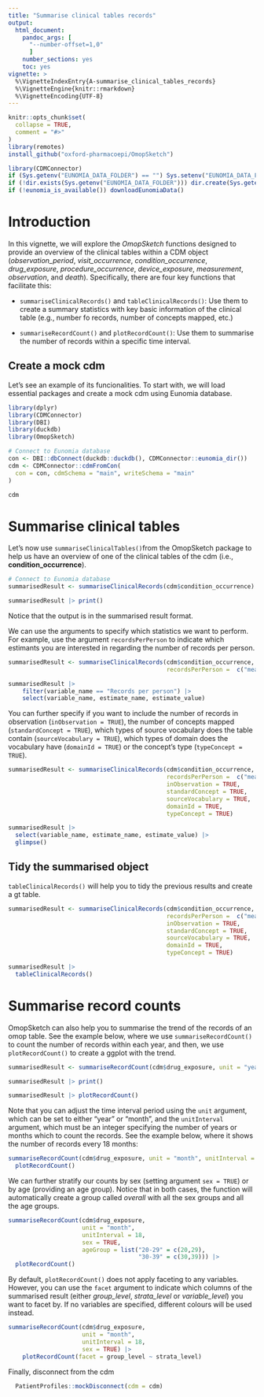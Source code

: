 ```yaml
---
title: "Summarise clinical tables records"
output: 
  html_document:
    pandoc_args: [
      "--number-offset=1,0"
      ]
    number_sections: yes
    toc: yes
vignette: >
  %\VignetteIndexEntry{A-summarise_clinical_tables_records}
  %\VignetteEngine{knitr::rmarkdown}
  %\VignetteEncoding{UTF-8}
---
```


```r
knitr::opts_chunk$set(
  collapse = TRUE,
  comment = "#>"
)
library(remotes)
install_github("oxford-pharmacoepi/OmopSketch")

library(CDMConnector)
if (Sys.getenv("EUNOMIA_DATA_FOLDER") == "") Sys.setenv("EUNOMIA_DATA_FOLDER" = tempdir())
if (!dir.exists(Sys.getenv("EUNOMIA_DATA_FOLDER"))) dir.create(Sys.getenv("EUNOMIA_DATA_FOLDER"))
if (!eunomia_is_available()) downloadEunomiaData()
```

# Introduction

In this vignette, we will explore the *OmopSketch* functions designed to provide an overview of the clinical tables within a CDM object (*observation_period*, *visit_occurrence*, *condition_occurrence*, *drug_exposure*, *procedure_occurrence*, *device_exposure*, *measurement*, *observation*, and *death*). Specifically, there are four key functions that facilitate this:

-   `summariseClinicalRecords()` and `tableClinicalRecords()`: Use them to create a summary statistics with key basic information of the clinical table (e.g., number fo records, number of concepts mapped, etc.)

-   `summariseRecordCount()` and `plotRecordCount()`: Use them to summarise the number of records within a specific time interval.

## Create a mock cdm
Let's see an example of its funcionalities. To start with, we will load essential packages and create a mock cdm using Eunomia database.
```r
library(dplyr)
library(CDMConnector)
library(DBI)
library(duckdb)
library(OmopSketch)

# Connect to Eunomia database
con <- DBI::dbConnect(duckdb::duckdb(), CDMConnector::eunomia_dir())
cdm <- CDMConnector::cdmFromCon(
  con = con, cdmSchema = "main", writeSchema = "main"
)

cdm 
```

# Summarise clinical tables
Let's now use `summariseClinicalTables()`from the OmopSketch package to help us have an overview of one of the clinical tables of the cdm (i.e., **condition_occurrence**). 

```r
# Connect to Eunomia database
summarisedResult <- summariseClinicalRecords(cdm$condition_occurrence)

summarisedResult |> print()
```

Notice that the output is in the summarised result format. 

We can use the arguments to specify which statistics we want to perform. For example, use the argument `recordsPerPerson` to indicate which estimants you are interested in regarding the number of records per person. 
```r
summarisedResult <- summariseClinicalRecords(cdm$condition_occurrence,
                                             recordsPerPerson =  c("mean", "sd", "q05", "q95"))

summarisedResult |> 
    filter(variable_name == "Records per person") |>
    select(variable_name, estimate_name, estimate_value)
```

You can further specify if you want to include the number of records in observation (`inObservation = TRUE`), the number of concepts mapped (`standardConcept = TRUE`), which types of source vocabulary does the table contain (`sourceVocabulary = TRUE`), which types of domain does the vocabulary have (`domainId = TRUE`) or the concept's type (`typeConcept = TRUE`).

```r
summarisedResult <- summariseClinicalRecords(cdm$condition_occurrence,
                                             recordsPerPerson =  c("mean", "sd", "q05", "q95"),
                                             inObservation = TRUE,
                                             standardConcept = TRUE,
                                             sourceVocabulary = TRUE,
                                             domainId = TRUE,
                                             typeConcept = TRUE)

summarisedResult |> 
  select(variable_name, estimate_name, estimate_value) |> 
  glimpse()
```

## Tidy the summarised object
`tableClinicalRecords()` will help you to tidy the previous results and create a gt table.
```r
summarisedResult <- summariseClinicalRecords(cdm$condition_occurrence,
                                             recordsPerPerson =  c("mean", "sd", "q05", "q95"),
                                             inObservation = TRUE,
                                             standardConcept = TRUE,
                                             sourceVocabulary = TRUE,
                                             domainId = TRUE,
                                             typeConcept = TRUE)

summarisedResult |> 
  tableClinicalRecords()
```

# Summarise record counts
OmopSketch can also help you to summarise the trend of the records of an omop table. See the example below, where we use `summariseRecordCount()` to count the number of records within each year, and then, we use `plotRecordCount()` to create a ggplot with the trend.

```r
summarisedResult <- summariseRecordCount(cdm$drug_exposure, unit = "year", unitInterval = 1)

summarisedResult |> print()

summarisedResult |> plotRecordCount()
```

Note that you can adjust the time interval period using the `unit` argument, which can be set to either "year" or "month", and the `unitInterval` argument, which must be an integer specifying the number of years or months which to count the records. See the example below, where it shows the number of records every 18 months:

```r
summariseRecordCount(cdm$drug_exposure, unit = "month", unitInterval = 18) |> 
  plotRecordCount()
```

We can further stratify our counts by sex (setting argument `sex = TRUE`) or by age (providing an age group). Notice that in both cases, the function will automatically create a group called *overall* with all the sex groups and all the age groups.
```r
summariseRecordCount(cdm$drug_exposure,
                     unit = "month", 
                     unitInterval = 18, 
                     sex = TRUE, 
                     ageGroup = list("20-29" = c(20,29),
                                     "30-39" = c(30,39))) |> 
  plotRecordCount()
```

By default, `plotRecordCount()` does not apply faceting to any variables. However, you can use the `facet` argument to indicate which columns of the summarised result (either *group_level*, *strata_level* or *variable_level*) you want to facet by. If no variables are specified, different colours will be used instead.
```r
summariseRecordCount(cdm$drug_exposure,
                     unit = "month", 
                     unitInterval = 18, 
                     sex = TRUE) |> 
    plotRecordCount(facet = group_level ~ strata_level)
```


Finally, disconnect from the cdm
```r
  PatientProfiles::mockDisconnect(cdm = cdm)
```
